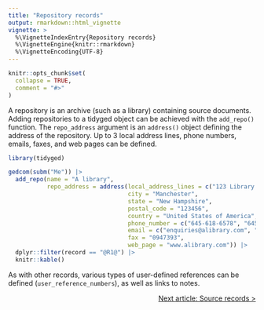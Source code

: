 ```yaml
---
title: "Repository records"
output: rmarkdown::html_vignette
vignette: >
  %\VignetteIndexEntry{Repository records}
  %\VignetteEngine{knitr::rmarkdown}
  %\VignetteEncoding{UTF-8}
---
```


```r
knitr::opts_chunk$set(
  collapse = TRUE,
  comment = "#>"
)
```

A repository is an archive (such as a library) containing source documents. Adding repositories to a tidyged object can be achieved with the `add_repo()` function. The `repo_address` argument is an `address()` object defining the address of the repository. Up to 3 local address lines, phone numbers, emails, faxes, and web pages can be defined.

```r
library(tidyged)

gedcom(subm("Me")) |> 
  add_repo(name = "A library",
           repo_address = address(local_address_lines = c("123 Library Road", "Turin Village"),
                                  city = "Manchester",
                                  state = "New Hampshire",
                                  postal_code = "123456",
                                  country = "United States of America",
                                  phone_number = c("645-618-6578", "645-618-6570", "645-618-6577"),
                                  email = c("enquiries@alibrary.com", "enquiries2@alibrary.com"),
                                  fax = "0947393",
                                  web_page = "www.alibrary.com")) |> 
  dplyr::filter(record == "@R1@") |> 
  knitr::kable()
```

As with other records, various types of user-defined references can be defined (`user_reference_numbers`), as well as links to notes.

<p style="text-align: right;"><a href="https://jl5000.github.io/tidyged/articles/source_records.html">Next article: Source records ></a></p>

